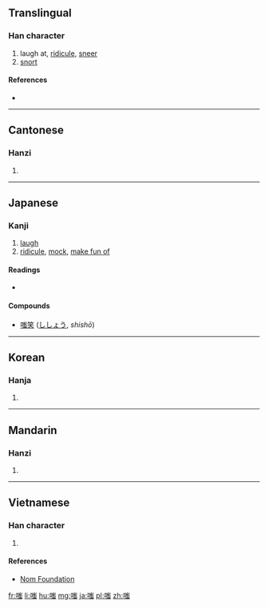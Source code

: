 ==Translingual==

===Han character===
{{Han char|rn=30|rad=口|as=10|sn=13|four=62036|canj=RUMI|ids=⿰口蚩}}

# laugh at, [[ridicule]], [[sneer]]
# [[snort]]

====References====
* {{Han ref|kx=0203.330|dkj=04110|dj=0426.110|hdz=10671.170|uh=55E4|ud=21988|bh=B6E1|bd=46817}}

----

==Cantonese==

===Hanzi===
{{yue-hanzi|jyut=[[ci1]]|y=chi1}}

# {{defn|lang=yue|sort=口10}}

----

==Japanese==

===Kanji===
{{ja-kanji|grade=|rs=口10}}

# [[laugh]]
# [[ridicule]], [[mock]], [[make fun of]]

====Readings====
* {{ja-readings|on=[[し]] (shi)|kun=[[わらう]] (warau)}}

====Compounds====
* [[嗤笑]] ([[ししょう]], ''shishō'')

----

==Korean==

===Hanja===
{{ko-hanja|hangeul=치|rv=chi|mr=ch'i}}

# {{defn|lang=ko|sort=口10}}

----

==Mandarin==

===Hanzi===
{{cmn-hanzi|pin=[[chī]] ([[chi1]])|wg=ch'ih<sup>1</sup>}}

# {{defn|lang=cmn|sort=口10}}

----

==Vietnamese==

===Han character===
{{vi-hantu|[[si]], [[suy]], [[xỉ]]|rs=口10}}

# {{defn|lang=vi|sort=口10}}

====References====
* [http://nomfoundation.org/common/nom_details.php?codepoint=55e4 Nom Foundation]

[[fr:嗤]]
[[li:嗤]]
[[hu:嗤]]
[[mg:嗤]]
[[ja:嗤]]
[[pl:嗤]]
[[zh:嗤]]